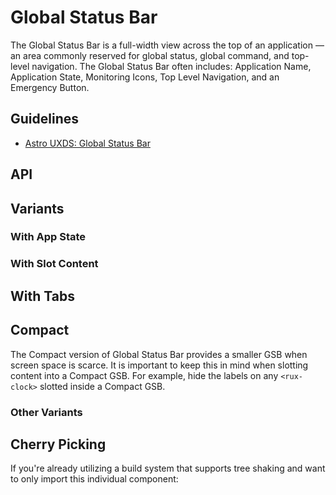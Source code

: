 
<Meta of={GlobalStatusBarStories} />

# Global Status Bar

The Global Status Bar is a full-width view across the top of an application — an area commonly reserved for global status, global command, and top-level navigation. The Global Status Bar often includes: Application Name, Application State, Monitoring Icons, Top Level Navigation, and an Emergency Button.

## Guidelines

* [Astro UXDS: Global Status Bar](https://astrouxds.com/ui-components/global-status-bar)

<Canvas of={GlobalStatusBarStories.Default} />

## API

<Controls />

## Variants

### With App State

<Canvas of={GlobalStatusBarStories.WithAppState} />

### With Slot Content

<Canvas of={GlobalStatusBarStories.WithSlotContent} />

## With Tabs

<Canvas of={GlobalStatusBarStories.WithTabs} />

## Compact

The Compact version of Global Status Bar provides a smaller GSB when screen space is scarce. It is important to keep this in mind when
slotting content into a Compact GSB. For example, hide the labels on any `<rux-clock>` slotted inside a Compact GSB.

<Canvas of={GlobalStatusBarStories.Compact} />

### Other Variants

<Canvas of={GlobalStatusBarStories.WithOtherVariants} />

## Cherry Picking

If you're already utilizing a build system that supports tree shaking and want to only import this individual component:

```js
import { RuxGlobalStatusBar } from '@astrouxds/astro-web-components/dist/components/rux-global-status-bar'
customElements.define('rux-global-status-bar', RuxGlobalStatusBar)
```

